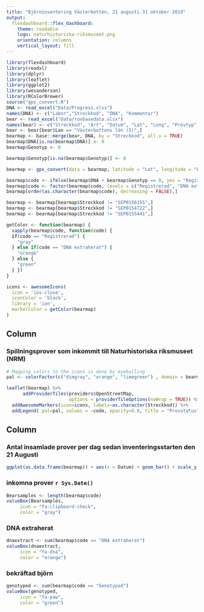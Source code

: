 ```yaml
---
title: "Björninventering Västerbotten, 21 augusti-31 oktober 2019"
output: 
  flexdashboard::flex_dashboard:
    theme: readable
    logo: naturhistoriska-riksmuseet.png
    orientation: columns
    vertical_layout: fill
---
```


```r
library(flexdashboard)
library(readxl)
library(dplyr)
library(leaflet)
library(ggplot2)
library(wesanderson)
library(RColorBrewer)
source("gps_convert.R")
DNA <- read_excel("Data/Progress.xlsx")
names(DNA) <- c("Labnr","Streckkod", "DNA", "Kommentar")
bear <- read_excel("Data/rovbasedata.xlsx")
names(bear) <- c("Streckkod", "Art", "Datum", "Lat", "Long", "Provtyp", "Kommunnummer", "Kommun", "Lansnummer", "Lan")
bear <- bear[bear$Lan == "Västerbottens län (S)",]
bearmap <- base::merge(bear, DNA, by = "Streckkod", all.x = TRUE)
bearmap$DNA[is.na(bearmap$DNA)] <- 0
bearmap$Genotyp <- 0

bearmap$Genotyp[is.na(bearmap$Genotyp)] <- 0

bearmap <- gps_convert(data = bearmap, latitude = "Lat", longitude = "Long")

bearmap$code <- ifelse(bearmap$DNA + bearmap$Genotyp == 0, yes = "Registrerad", ifelse(bearmap$DNA + bearmap$Genotyp > 1.9, yes = "Genotypad", no = "DNA extraherat"))
bearmap$code <- factor(bearmap$code, levels = c("Registrerad", "DNA extraherat", "Genotypad"))
bearmap[order(as.character(bearmap$code), decreasing = FALSE),]

bearmap <- bearmap[bearmap$Streckkod != "SEP0156155",]
bearmap <- bearmap[bearmap$Streckkod != "SEP0154722",]
bearmap <- bearmap[bearmap$Streckkod != "SEP0155441",]

```

```r
getColor <- function(bearmap) {
  sapply(bearmap$code, function(code) {
  if(code == "Registrerad") {
    "gray"
  } else if(code == "DNA extraherat") {
    "orange"
  } else {
    "green"
  } })
}

icons <- awesomeIcons(
  icon = 'ios-close',
  iconColor = 'black',
  library = 'ion',
  markerColor = getColor(bearmap)
)
```



Column {data-width=650}
-----------------------------------------------------------------------

### Spillningsprover som inkommit till Naturhistoriska riksmuseet (NRM)

```r
# Mapping colors to the icons is done by eyeballing
pal <- colorFactor(c("dimgray", "orange", "limegreen") , domain = bearmap$code, ordered = TRUE)

leaflet(bearmap) %>%
      addProviderTiles(providers$OpenStreetMap,
                       options = providerTileOptions(noWrap = TRUE)) %>%
  addAwesomeMarkers(icon=icons, label=~as.character(Streckkod)) %>%
  addLegend( pal=pal, values = ~code, opacity=0.8, title = "Provstatus", position = "bottomleft")

```

Column {data-width=350}
-----------------------------------------------------------------------

### Antal insamlade prover per dag sedan inventeringsstarten den 21 Augusti

```r
ggplot(as.data.frame(bearmap)) + aes(x = Datum) + geom_bar() + scale_y_continuous(name = "Insamlade prover per dag")
```

### inkomna prover `r Sys.Date()`

```r
Bearsamples <- length(bearmap$code)
valueBox(Bearsamples,
	 icon = "fa-clipboard-check",
	 color = "gray")
```

### DNA extraherat

```r
dnaextract <- sum(bearmap$code == "DNA extraherat")
valueBox(dnaextract,
	 icon = "fa-dna",
	 color = "orange")

```


### bekräftad björn

```r
genotyped <- sum(bearmap$code == "Genotypad")
valueBox(genotyped,
	 icon = "fa-paw",
	 color = "green")
```
